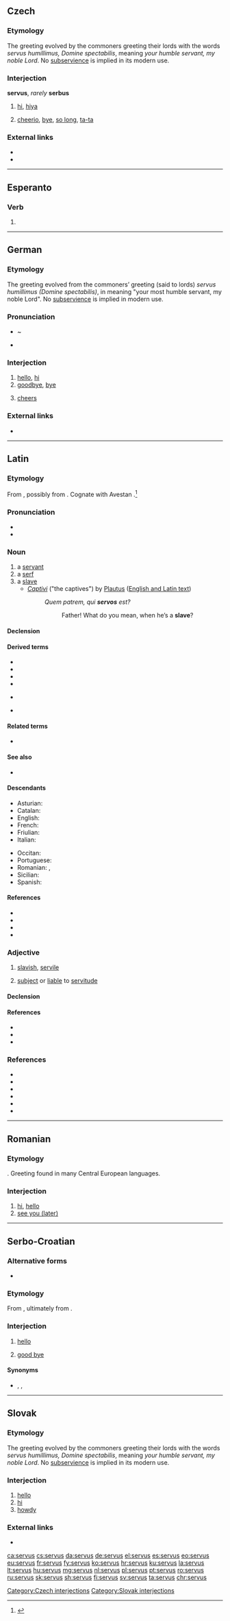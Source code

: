==Czech==

===Etymology===
The greeting evolved by the commoners greeting their lords with the words ''servus humillimus, Domine spectabilis'', meaning ''your humble servant, my noble Lord''. No [[subservience]] is implied in its modern use.

===Interjection===
'''servus''', ''rarely'' '''serbus'''

# {{lb|cs|colloquial}} [[hi]], [[hiya]]
# {{lb|cs|colloquial}} [[cheerio]], [[bye]], [[so long]], [[ta-ta]]

===External links===
* {{R:PSJC}}
* {{R:SSJC}}

[[Category:Czech interjections]]

----

==Esperanto==

===Verb===
{{eo-head}}

# {{eo-form of|serv|us}}

----

==German==

===Etymology===
The greeting evolved from the commoners’ greeting (said to lords) ''servus humillimus (Domine spectabilis)'', in {{bor|de|la|-|notext=1}} meaning "your most humble servant, my noble Lord". No [[subservience]] is implied in modern use.

===Pronunciation===
* {{IPA|/ˈsɛrvus/|lang=de}} ~ {{IPA|/ˈzɛɐvus/|lang=de}}
* {{audio|De-servus.ogg|Audio|lang=de}}

===Interjection===
{{head|de|interjection}}

# [[hello]], [[hi]]
# [[goodbye]], [[bye]]
# {{lb|de|as a toast}} [[cheers]]

===External links===
* {{R:Duden}}

----

==Latin==

===Etymology===
From {{der|la|ine-pro|*ser-wo-||guardian}}, possibly from {{m|ine-pro|*ser-||to bind, put together}}. Cognate with Avestan {{m|ae|||tr=haraiti|he heeds, protects}}.<ref>{{R:De Vaan 2008}}</ref>

===Pronunciation===
* {{la-IPA|eccl=yes}}
* {{audio|la-cls-servus.ogg|Audio (Classical)|lang=la}}

===Noun===
{{la-noun|servus|servī|m|second}}

# a [[servant]]
# a [[serf]]
# a [[slave]]
#* ''[[w:en:Captivi|Captivi]]'' ("the captives") by [[w:en:Plautus|Plautus]] ([http://www.ihaystack.com/authors/m/plautus_titus_maccius/00016564_amphitryo_asinaria_aulularia_bacchides_captivi_amphi/00016564_englishlatin_utf8_p043.htm English and Latin text])
#*: ''Quem patrem, qui '''servos''' est?''
#*:: Father! What do you mean, when he’s a '''slave'''?

====Declension====
{{la-decl-2nd|serv}}

====Derived terms====
* {{l|la|serviō}}
* {{l|la|servitūdō}}
* {{l|la|servitūs}}
* {{l|la|servulus}}
* {{l|la|servus Deī}} {{qualifier|Ecclesiastical|lang=la}}
* {{l|la|servus servōrum Deī}} {{qualifier|Ecclesiastical|lang=la}}

====Related terms====
* {{l|la|serva}}

====See also====
* {{l|la|sclavus}}

====Descendants====
{{top2}}
* Asturian: {{l|ast|siervu}}
* Catalan: {{l|ca|serf}}
* English: {{l|en|serf}}
* French: {{l|fr|serf}}
* Friulian: {{l|fur|sierf}}
* Italian: {{l|it|servo}}
{{mid2}}
* Occitan: {{l|oc|sèrve}}
* Portuguese: {{l|pt|servo}}
* Romanian: {{l|ro|șerb}}, {{l|ro|serv}}
* Sicilian: {{l|scn|servu}}
* Spanish: {{l|es|siervo}}
{{bottom}}

====References====
* {{R:L&S|servus²|servus2}}
* {{R:Gaffiot|servus²|2_servus|1,432/2}}
* {{R:OLD|1|seruus¹|1,748/1}}
* {{R:Niermeyer|servus|967/2}}

===Adjective===
{{la-adj-1&2|servus|serva|servum}}

# [[slavish]], [[servile]]
# {{lb|la|of lands, buildings}} [[subject]] or [[liable]] to [[servitude]]

====Declension====
{{la-decl-1&2|serv}}

====References====
* {{R:L&S|servus¹|servus1}}
* {{R:Gaffiot|servus¹|1_servus|1,432/2}}
* {{R:OLD|1|seruus²|1,748}}

===References===
* {{R:L&S}}
* {{R:Elementary Lewis}}
* {{R:du Cange}}
* {{R:M&A}}
* {{R:Peck}}
* {{R:Smith's Antiquities}}
<references/>

----

==Romanian==

===Etymology===
{{bor|ro|de|servus}}. Greeting found in many Central European languages.

===Interjection===
{{head|ro|interjection}} {{term-context|informal|Transylvania|Maramures|Bukovina|lang=ro}}
# [[hi]], [[hello]]
# [[see you later|see you (later)]]

----

==Serbo-Croatian==

===Alternative forms===
* {{l|sh|serbus}}

===Etymology===
From {{etyl|de|sh}} {{m|de|servus}}, ultimately from {{etyl|la|sh}} {{m|la|servus}}.

===Interjection===
{{sh-interjection|head=sèrvus}}

# {{lb|sh|Croatia}} [[hello]]
# {{lb|sh|Croatia}} [[good bye]]

====Synonyms====
* {{l|sh|bok}}, {{l|sh|ćao}}, {{l|sh|zdravo}}

----

==Slovak==

===Etymology===
The greeting evolved by the commoners greeting their lords with the words ''servus humillimus, Domine spectabilis'', meaning ''your humble servant, my noble Lord''. No [[subservience]] is implied in its modern use.

===Interjection===
{{head|sk|interjections}}

# [[hello]]
# [[hi]]
# [[howdy]]

===External links===
* {{R:SDK}}

[[Category:Slovak interjections]]

[[ca:servus]]
[[cs:servus]]
[[da:servus]]
[[de:servus]]
[[el:servus]]
[[es:servus]]
[[eo:servus]]
[[eu:servus]]
[[fr:servus]]
[[fy:servus]]
[[ko:servus]]
[[hr:servus]]
[[ku:servus]]
[[la:servus]]
[[lt:servus]]
[[hu:servus]]
[[mg:servus]]
[[nl:servus]]
[[pl:servus]]
[[pt:servus]]
[[ro:servus]]
[[ru:servus]]
[[sk:servus]]
[[sh:servus]]
[[fi:servus]]
[[sv:servus]]
[[ta:servus]]
[[chr:servus]]